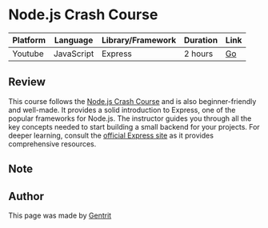 
<GoBack path="/docs/backend/lg-en" />

# Node.js Crash Course

| Platform | Language   | Library/Framework | Duration | Link                                              |
| -------- | ---------- | ----------------- | -------- | ------------------------------------------------- |
| Youtube  | JavaScript | Express           | 2 hours  | [Go](https://www.youtube.com/watch?v=CnH3kAXSrmU) |

## Review

This course follows the [Node.js Crash Course](https://www.youtube.com/watch?v=32M1al-Y6Ag) and is also beginner-friendly and well-made. It provides a solid introduction to Express, one of the popular frameworks for Node.js. The instructor guides you through all the key concepts needed to start building a small backend for your projects. For deeper learning, consult the [official Express site](https://expressjs.com/) as it provides comprehensive resources.

## Note

<Callout
  type="note"
  message="If you are interested in the course, click the link in the table to go to the course page and learn more."
/>

## Author

This page was made by [Gentrit](https://github.com/Gentrit29)
